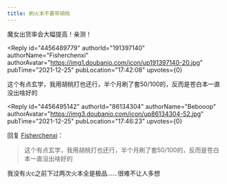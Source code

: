 ```yaml
---
title: 刷火本不要带胡桃
---
```



<Forum groupName="原神" groupUrl="https://www.douban.com/group/genshin/" archivedAt="2025-05-16T16:54:26.513Z">
  <Post
    id="256484318"
    title="刷火本不要带胡桃"
    url="https://www.douban.com/group/topic/256484318/?_spm_id=ODYxMzQzMDQ"
    pubTime="2021-12-25"
    highlightUserId="191397140"
  >
魔女出货率会大幅提高！亲测！

<Reply
  id="4456489779"
  authorId="191397140"
  authorName="Fisherchenxi"
  authorAvatar="https://img1.doubanio.com/icon/up191397140-20.jpg"
  pubTime="2021-12-25"
  pubLocation="17:42:08"
  upvotes={0}
>
这个有点玄学，我用胡桃打也还行，半个月刷了套50/100的，反而是苍白本一直没出啥好的
</Reply>

<Reply
  id="4456495142"
  authorId="86134304"
  authorName="Bebooop"
  authorAvatar="https://img3.doubanio.com/icon/up86134304-52.jpg"
  pubTime="2021-12-25"
  pubLocation="17:46:23"
  upvotes={0}
>
回复 [Fisherchenxi](https://www.douban.com/people/191397140/)：
 > 这个有点玄学，我用胡桃打也还行，半个月刷了套50/100的，反而是苍白本一直没出啥好的

我没有火c之前下过两次火本全是极品......很难不让人多想
</Reply>
  </Post>
</Forum>
